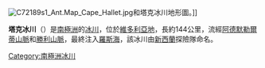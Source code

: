 [[Image:C72189s1_Ant.Map_Cape_Hallet.jpg|thumb]]和塔克冰川地形圖。]]

'''塔克冰川'''（{{lang-en|Tucker Glacier}}）是[[南極洲|南極洲]]的[[冰川|冰川]]，位於[[維多利亞地|維多利亞地]]，長約144公里，流經[[阿德默勒爾蒂山脈|阿德默勒爾蒂山脈]]和[[勝利山脈|勝利山脈]]，最終注入[[羅斯海|羅斯海]]，該冰川由[[新西蘭|新西蘭]]探險隊命名。

{{coord|72|32|S|169|15|E|display=title|type:glacier}}

{{DEFAULTSORT:Tucker Glacier}}
[[Category:南極洲冰川|Category:南極洲冰川]]


{{BorchgrevinkCoast-geo-stub}}